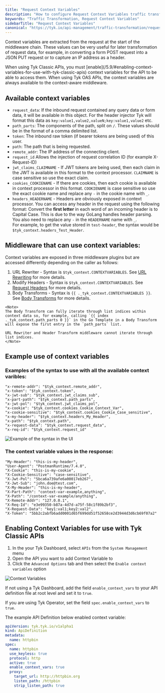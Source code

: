 ```yaml
---
title: "Request Context Variables"
description: "How to configure Request Context Variables traffic transformation middleware in Tyk"
keywords: "Traffic Transformation, Request Context Variables"
sidebarTitle: "Request Context Variables"
canonical: "https://tyk.io/api-management/traffic-transformation/request-context-variables"
---
```


Context variables are extracted from the request at the start of the middleware chain. These values can be very useful for later transformation of request data, for example, in converting a form POST request into a JSON PUT request or to capture an IP address as a header.


<Note>
When using Tyk Classic APIs, you must [enable](/5.9/#enabling-context-variables-for-use-with-tyk-classic-apis) context variables for the API to be able to access them. When using Tyk OAS APIs, the context variables are always available to the context-aware middleware.
</Note>



## Available context variables
*   `request_data`: If the inbound request contained any query data or form data, it will be available in this object. For the header injector Tyk will format this data as `key:value1,value2,valueN;key:value1,value2` etc.
*   `path_parts`: The components of the path, split on `/`. These values should be in the format of a comma delimited list.
*   `token`: The inbound raw token (if bearer tokens are being used) of this user.
*   `path`: The path that is being requested.
*   `remote_addr`: The IP address of the connecting client.
*   `request_id` Allows the injection of request correlation ID (for example X-Request-ID)
*   `jwt_claims_CLAIMNAME` - If JWT tokens are being used, then each claim in the JWT is available in this format to the context processor. `CLAIMNAME` is case sensitive so use the exact claim.
*   `cookies_COOKIENAME` - If there are cookies, then each cookie is available in context processor in this format. `COOKIENAME` is case sensitive so use the exact cookie name and replace any `-` in the cookie name with `_`.
*   `headers_HEADERNAME` - Headers are obviously exposed in context processor. You can access any header in the request using the following format: Convert the **first letter** in each word of an incoming header is to Capital Case. This is due to the way GoLang handles header parsing. You also need to replace any `-` in the `HEADERNAME` name with `_`.<br />
For example, to get the value stored in `test-header`, the syntax would be `$tyk_context.headers_Test_Header`.


## Middleware that can use context variables:
Context variables are exposed in three middleware plugins but are accessed differently depending on the caller as follows:

1.   URL Rewriter - Syntax is `$tyk_context.CONTEXTVARIABLES`. See [URL Rewriting](/5.9/transform-traffic/url-rewriting#url-rewrite-middleware) for more details.
2.   Modify Headers - Syntax is `$tyk_context.CONTEXTVARIABLES`. See [Request Headers](/5.9/api-management/traffic-transformation/request-headers) for more details.
3.   Body Transforms - Syntax is `{{ ._tyk_context.CONTEXTVARIABLES }}`. See [Body Transforms](/5.9/api-management/traffic-transformation/request-body) for more details.



    <Note>
    The Body Transform can fully iterate through list indices within context data so, for example, calling `{{ index ._tyk_context.path_parts 0 }}` in the Go Template in a Body Transform will expose the first entry in the `path_parts` list.

    URL Rewriter and Header Transform middleware cannot iterate through list indices.
    </Note>



## Example use of context variables

### Examples of the syntax to use with all the available context varibles:
```
"x-remote-addr": "$tyk_context.remote_addr",
"x-token": "$tyk_context.token",
"x-jwt-sub": "$tyk_context.jwt_claims_sub",
"x-part-path": "$tyk_context.path_parts",
"x-jwt-pol": "$tyk_context.jwt_claims_pol",
"x-cookie": "$tyk_context.cookies_Cookie_Context_Var",
"x-cookie-sensitive": "$tyk_context.cookies_Cookie_Case_sensitive",
"x-my-header": "$tyk_context.headers_My_Header",
"x-path": "$tyk_context.path",
"x-request-data": "$tyk_context.request_data",
"x-req-id": "$tyk_context.request_id"
```
<img src="/img/dashboard/system-management/context_variables_ui.jpg" alt="Example of the syntax in the UI" />

### The context variable values in the response:
```
"My-Header": "this-is-my-header",
"User-Agent": "PostmanRuntime/7.4.0",
"X-Cookie": "this-is-my-cookie",
"X-Cookie-Sensitive": "case-sensitive",
"X-Jwt-Pol": "5bca6a739afe6a00017eb267",
"X-Jwt-Sub": "john.doe@test.com",
"X-My-Header": "this-is-my-header",
"X-Part-Path": "context-var-example,anything",
"X-Path": "/context-var-example/anything",
"X-Remote-Addr": "127.0.0.1",
"X-Req-Id": "e3e99350-b87a-4d7d-a75f-58c1f89b2bf3",
"X-Request-Data": "key1:val1;key2:val2",
"X-Token": "5bb2c2abfb6add0001d65f699dd51f52658ce2d3944d3d6cb69f07a2"
```

## Enabling Context Variables for use with Tyk Classic APIs
1. In the your Tyk Dashboard, select `APIs` from the `System Management` menu 
2. Open the API you want to add Context Variable to
3. Click the `Advanced Options` tab and then select the `Enable context variables` option

<img src="/img/2.10/context_variables.png" alt="Context Variables" />

If not using a Tyk Dashboard, add the field `enable_context_vars` to your API definition file at root level and set it to `true`.

If you are using Tyk Operator, set the field `spec.enable_context_vars` to `true`.

The example API Definition below enabled context variable:

```yaml {linenos=true, linenostart=1, hl_lines=["10-10"]}
apiVersion: tyk.tyk.io/v1alpha1
kind: ApiDefinition
metadata:
  name: httpbin
spec:
  name: httpbin
  use_keyless: true
  protocol: http
  active: true
  enable_context_vars: true
  proxy:
    target_url: http://httpbin.org
    listen_path: /httpbin
    strip_listen_path: true
```
